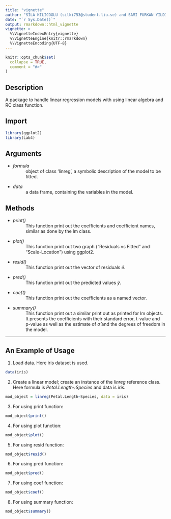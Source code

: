 ```yaml
---
title: "vignette"
author: "SILA KILICOGLU (silki753@student.liu.se) and SAMI FURKAN YILDIRIM (samyi572@student.liu.se)"
date: "`r Sys.Date()`"
output: rmarkdown::html_vignette
vignette: >
  %\VignetteIndexEntry{vignette}
  %\VignetteEngine{knitr::rmarkdown}
  %\VignetteEncoding{UTF-8}
---
```


```r
knitr::opts_chunk$set(
  collapse = TRUE,
  comment = "#>"
)
```
## **Description**
A package to handle linear regression models with using linear algebra and RC class function.

## **Import**
```r
library(ggplot2)
library(Lab4)
```

## **Arguments**
* _formula_
: object of class 'linreg', a symbolic description of the model to be fitted.

* _data_
: a data frame, containing the variables in the model.

## **Methods**
* _print()_
: This function print out the coefficients and coefficient names, similar as done by the lm class.

* _plot()_
: This function print out two graph ("Residuals vs Fitted" and "Scale-Location") using ggplot2.

* _resid()_
: This function print out the vector of residuals $\hat{e}$.

* _pred()_
: This function print out the predicted values $\hat{y}$.

* _coef()_
: This function print out the coefficients as a named vector.

* _summary()_
: This function print out a similar print out as printed for lm objects. It presents the coefficients with their standard error, t-value and p-value as well as the estimate of $\hat{σ}$ and the degrees of freedom in the model.

***********************
## An Example of Usage

1. Load data. Here iris dataset is used.
```r
data(iris)
```

2. Create a linear model; create an instance of the _linreg_ reference class. Here formula is _Petal.Length~Species_ and data is _iris_.

```r
mod_object = linreg(Petal.Length~Species, data = iris)
```

3. For using print function:

```r
mod_object$print()
```

4. For using plot function:

```r
mod_object$plot()
```

5. For using resid function:

```r
mod_object$resid()
```

6. For using pred function:

```r
mod_object$pred()
```

7. For using coef function:

```r
mod_object$coef()
```

8. For using summary function:

```r
mod_object$summary()
```
